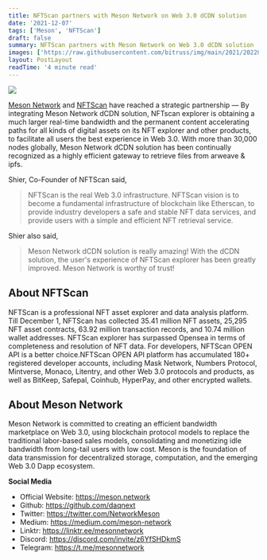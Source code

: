```yaml
---
title: NFTScan partners with Meson Network on Web 3.0 dCDN solution
date: '2021-12-07'
tags: ['Meson', 'NFTScan']
draft: false
summary: NFTScan partners with Meson Network on Web 3.0 dCDN solution
images: ['https://raw.githubusercontent.com/bitruss/img/main/2021/202205271255097.png']
layout: PostLayout
readTime: '4 minute read'
---
```


![](https://raw.githubusercontent.com/bitruss/img/main/2021/202205271255097.png)

[Meson Network](https://meson.network/) and [NFTScan](https://www.nftscan.com/) have reached a strategic partnership — By integrating Meson Network dCDN solution, NFTscan explorer is obtaining a much larger real-time bandwidth and the permanent content accelerating paths for all kinds of digital assets on its NFT explorer and other products, to facilitate all users the best experience in Web 3.0. With more than 30,000 nodes globally, Meson Network dCDN solution has been continually recognized as a highly efficient gateway to retrieve files from arweave & ipfs.

Shier, Co-Founder of NFTScan said,

> NFTScan is the real Web 3.0 infrastructure. NFTScan vision is to become a fundamental infrastructure of blockchain like Etherscan, to provide industry developers a safe and stable NFT data services, and provide users with a simple and efficient NFT retrieval service.

Shier also said,

> Meson Network dCDN solution is really amazing! With the dCDN solution, the user's experience of NFTScan explorer has been greatly improved. Meson Network is worthy of trust!

## About NFTScan

NFTScan is a professional NFT asset explorer and data analysis platform. Till December 1, NFTScan has collected 35.41 million NFT assets, 25,295 NFT asset contracts, 63.92 million transaction records, and 10.74 million wallet addresses. NFTScan explorer has surpassed Opensea in terms of completeness and resolution of NFT data. For developers, NFTScan OPEN API is a better choice.NFTScan OPEN API platform has accumulated 180+ registered developer accounts, including Mask Network, Numbers Protocol, Mintverse, Monaco, Litentry, and other Web 3.0 protocols and products, as well as BitKeep, Safepal, Coinhub, HyperPay, and other encrypted wallets.

## About Meson Network

Meson Network is committed to creating an efficient bandwidth marketplace on Web 3.0, using blockchain protocol models to replace the traditional labor-based sales models, consolidating and monetizing idle bandwidth from long-tail users with low cost. Meson is the foundation of data transmission for decentralized storage, computation, and the emerging Web 3.0 Dapp ecosystem.

**Social Media**

- Official Website: https://meson.network
- Github: https://github.com/daqnext
- Twitter: https://twitter.com/NetworkMeson
- Medium: https://medium.com/meson-network
- Linktr: https://linktr.ee/mesonnetwork
- Discord: https://discord.com/invite/z6YfSHDkmS
- Telegram: https://t.me/mesonnetwork
